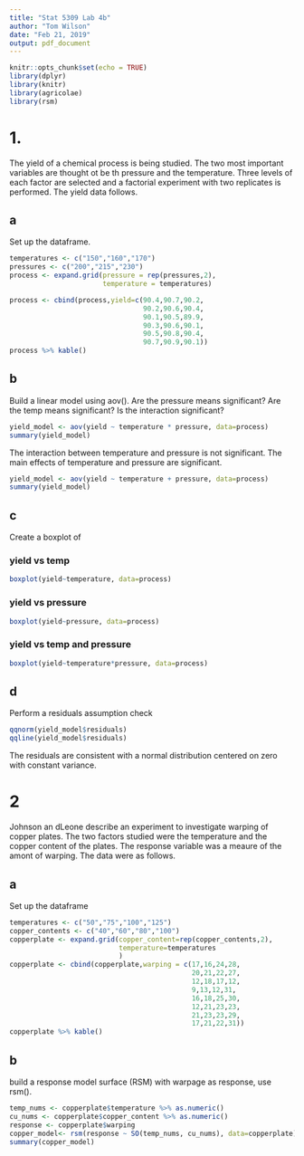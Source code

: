 ```yaml
---
title: "Stat 5309 Lab 4b"
author: "Tom Wilson"
date: "Feb 21, 2019"
output: pdf_document
---
```


```r
knitr::opts_chunk$set(echo = TRUE)
library(dplyr)
library(knitr)
library(agricolae)
library(rsm)
```

# 1.

The yield of a chemical process is being studied. The two most important variables are thought ot be th pressure and the temperature. Three levels of each factor are selected and a factorial experiment with two replicates is performed. The yield data follows.

## a
Set up the dataframe.

```r
temperatures <- c("150","160","170")
pressures <- c("200","215","230")
process <- expand.grid(pressure = rep(pressures,2),
                       temperature = temperatures)

process <- cbind(process,yield=c(90.4,90.7,90.2,
                                 90.2,90.6,90.4,
                                 90.1,90.5,89.9,
                                 90.3,90.6,90.1,
                                 90.5,90.8,90.4,
                                 90.7,90.9,90.1))
process %>% kable()
```

## b
Build a linear model using aov(). Are the pressure means significant? Are the temp means significant? Is the interaction significant?

```r
yield_model <- aov(yield ~ temperature * pressure, data=process)
summary(yield_model)
```
The interaction between temperature and pressure is not significant.
The main effects of temperature and pressure are significant.

```r
yield_model <- aov(yield ~ temperature + pressure, data=process)
summary(yield_model)
```

## c
Create a boxplot of

### yield vs temp
```r
boxplot(yield~temperature, data=process)
```

### yield vs pressure
```r
boxplot(yield~pressure, data=process)
```

### yield vs temp and pressure
```r
boxplot(yield~temperature*pressure, data=process)
```

## d
Perform a residuals assumption check
```r
qqnorm(yield_model$residuals)
qqline(yield_model$residuals)
```
The residuals are consistent with a normal distribution centered on zero with constant variance.

# 2
Johnson an dLeone describe an experiment to investigate warping of copper plates. The two factors studied were the temperature and the copper content of the plates. The response variable was a meaure of the amont of warping. The data were as follows.

## a
Set up the dataframe 

```r
temperatures <- c("50","75","100","125")
copper_contents <- c("40","60","80","100")
copperplate <- expand.grid(copper_content=rep(copper_contents,2),
                           temperature=temperatures
                           )
copperplate <- cbind(copperplate,warping = c(17,16,24,28,
                                             20,21,22,27,
                                             12,18,17,12,
                                             9,13,12,31,
                                             16,18,25,30,
                                             12,21,23,23,
                                             21,23,23,29,
                                             17,21,22,31))
copperplate %>% kable()
```

## b
build a response model surface (RSM) with warpage as response, use rsm().
```r
temp_nums <- copperplate$temperature %>% as.numeric()
cu_nums <- copperplate$copper_content %>% as.numeric()
response <- copperplate$warping
copper_model<- rsm(response ~ SO(temp_nums, cu_nums), data=copperplate)
summary(copper_model)

```
